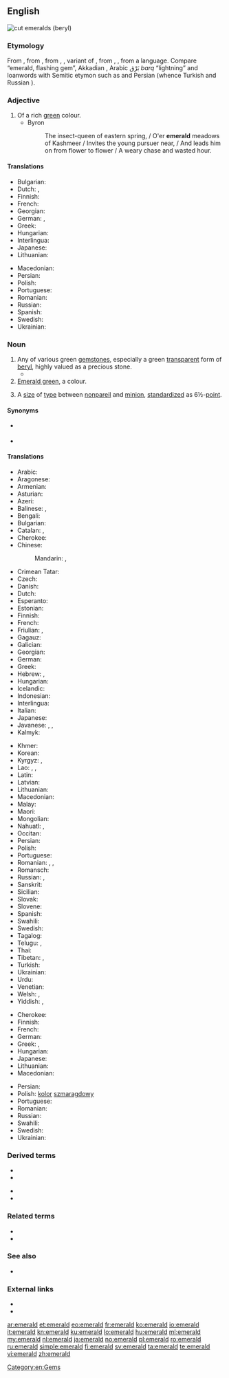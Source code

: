 {{also|Emerald}}
==English==
[[Image:Beryl_emeralds_cut_XH.jpg|thumb|right|cut emeralds (beryl)]]
{{wikipedia}}

===Etymology===
From {{etyl|enm|en}} {{m|enm|emeraude}}, from {{etyl|fro|en}} {{m|fro|esmeraude}}, from {{etyl|VL.|en}} {{m|la|*esmaralda}}, {{m|la|*esmaraldus}}, variant of {{etyl|la|en}} {{m|la|smaragdus}}, from {{etyl|grc|en}} {{m|grc|σμάραγδος}}, {{m|grc|μάραγδος}}, from a {{etyl|sem|en}} language. Compare {{cog|he|בָּרֶקֶת|tr=bareket}} “emerald, flashing gem”, Akkadian {{m|akk|tr=barruktu, baragtu}}, Arabic بَرْق ''barq'' “lightning” and loanwords with Semitic etymon such as {{cog|sa|मरकत|tr=marakata}} and Persian {{m|fa|زمرد|tr=zomorrod}} (whence Turkish {{m|tr|zümrüt}} and Russian {{m|ru|изумру́д}}).

===Adjective===
{{en-adj}}

# Of a rich [[green]] colour.
#* Byron
#*: The insect-queen of eastern spring, / O'er '''emerald''' meadows of Kashmeer / Invites the young pursuer near, / And leads him on from flower to flower / A weary chase and wasted hour.

====Translations====
{{trans-top|rich green colour}}
* Bulgarian: {{t|bg|изумруден|sc=Cyrl}}
* Dutch: {{t+|nl|smaragdgroen}}, {{t+|nl|smaragdgroene}}
* Finnish: {{t|fi|smaragdinvihreä}}
* French: {{t+|fr|émeraude}}
* Georgian: {{t|ka|ზურმუხტისფერი}}
* German: {{t+|de|smaragdgrün}}, {{t|de|smaragdfarben}}
* Greek: {{t|el|σμαράγδένιος}}
* Hungarian: {{t+|hu|smaragdzöld}}
* Interlingua: {{t|ia|esmeraldin}}
* Japanese: {{t+|ja|エメラルド|tr=emerarudo|sc=Jpan}}
* Lithuanian: {{t|lt|smarãgdinis}}
{{trans-mid}}
* Macedonian: {{t|mk|смарагден|m|tr=smáragden}}
* Persian: {{t+|fa|زمردی|tr=zomorrodi|sc=fa-Arab}}
* Polish: {{t+|pl|szmaragdowy|m}}
* Portuguese: {{t+|pt|esmeralda}}
* Romanian: {{t|ro|smaraldiu}}
* Russian: {{t+|ru|изумру́дный}}
* Spanish: {{t+|es|esmeralda}}
* Swedish: {{t+|sv|smaragdgrön}}
* Ukrainian: {{t|uk|смара́гдовий|sc=Cyrl}}
{{trans-bottom}}

===Noun===
{{en-noun}}

# Any of various green [[gemstone]]s, especially a green [[transparent]] form of [[beryl]], highly valued as a precious stone.
#* {{quote-magazine|date=2012-03
|author=Lee A. Groat
|title=Gemstones
|volume=100|issue=2|page=128
|magazine={{w|American Scientist}}
|url=http://www.americanscientist.org/issues/feature/2012/2/gemstones
|passage=Although there are dozens of different types of gems, among the best known and most important are diamond, ruby and sapphire, '''emerald''' and other gem forms of the mineral beryl, chrysoberyl, tanzanite, tsavorite, topaz and jade.}}
# [[emerald green|Emerald green]], a colour.
# {{lb|en|dated|printing|UK}} A [[size]] of [[type]] between [[nonpareil]] and [[minion]], [[standardize]]d as 6½-[[point]].

====Synonyms====
* {{sense|gemstone}} {{l|en|smaragd}} {{qualifier|obsolete}}
* {{sense|type size|US}} {{l|en|minionette}}

====Translations====
{{trans-top|gemstone}}
* Arabic: {{t+|ar|زُمُرُّد|m}}
* Aragonese: {{t|an|esmeralda|f}}
* Armenian: {{t+|hy|զմրուխտ}}
* Asturian: {{t|ast|esmeralda|f}}
* Azeri: {{t+|az|zümrüd}}
* Balinese: {{t|ban|ᬚᬫ᭄ᬭᬸᬤ᭄|tr=jamrud|sc=Bali}}, {{t|ban|ᬚᬫ᭄ᬭᬸᬢ᭄|tr=jamrut|sc=Bali}}
* Bengali: {{t|bn|পান্না|tr=panna|sc=Beng}}
* Bulgarian: {{t|bg|изумру́д|m|sc=Cyrl}}
* Catalan: {{t|ca|maragda|f}}, {{t|ca|esmaragda|f}}
* Cherokee: {{t|chr|ᎡᎻᎳ|tr=emila|sc=Cher}}
* Chinese:
*: Mandarin: {{t+|cmn|綠寶石|sc=Hani}}, {{t+|cmn|绿宝石|tr=lǜbǎoshí|sc=Hani}}
* Crimean Tatar: {{t|crh|zumrut}}
* Czech: {{t+|cs|smaragd|m}}
* Danish: {{t+|da|smaragd}}
* Dutch: {{t+|nl|smaragd|m}}
* Esperanto: {{t+|eo|smeraldo}}
* Estonian: {{t|et|smaragd}}
* Finnish: {{t+|fi|smaragdi}}
* French: {{t+|fr|émeraude|f}}
* Friulian: {{t|fur|smeralt|m}}, {{t|fur|smerald|m}}
* Gagauz: {{t|gag|zümrüt}}
* Galician: {{t|gl|esmeralda|f}}
* Georgian: {{t|ka|ზურმუხტი}}
* German: {{t+|de|Smaragd|m}}
* Greek: {{t+|el|σμαράγδι|n}}
* Hebrew: {{t+|he|אִזְמַרְגָּד|tr=izmargád}}, {{t+|he|בָּרֶקֶת|tr=baréqet}}
* Hungarian: {{t+|hu|smaragd}}
* Icelandic: {{t|is|smaragður|m}}
* Indonesian: {{t+|id|zamrud|}}
* Interlingua: {{t|ia|esmeraldo}}
* Italian: {{t+|it|smeraldo|m}}
* Japanese: {{t+|ja|エメラルド|tr=emerarudo}}
* Javanese: {{t|jv|ꦩꦂꦏꦠ|tr=markata|sc=Java}}, {{t|jv|ꦩꦫꦏꦠ|tr=marakata|sc=Java}}, {{t|jv|ꦗꦼꦩꦿꦸꦠ꧀|tr=jemrut|sc=Java}}
* Kalmyk: {{t|xal|марһад}}
{{trans-mid}}
* Khmer: {{t+|km|មរកត|tr=mɔrəkɑt|sc=Khmr}}
* Korean: {{t|ko|에메랄드|tr=emeraldeu}}
* Kyrgyz: {{t+|ky|зумурут|sc=Cyrl}}, {{t+|ky|зымырыт|sc=Cyrl}}
* Lao: {{t|lo|ມະຣະກົດ|tr=mārākót|sc=Laoo}}, {{t|lo|ມະລະກົດ|sc=Laoo}}, {{t|lo|ມໍຣະກົດ|sc=Laoo}}
* Latin: {{t+|la|smaragdus|m}}
* Latvian: {{t|lv|smaragds|m}}
* Lithuanian: {{t|lt|smarãgdas|m}}
* Macedonian: {{t|mk|смара́гд|m}}
* Malay: {{t|ms|zamrud}}
* Maori: {{t|mi|emerara}}
* Mongolian: {{t+|mn|маргад|sc=Cyrl}}
* Nahuatl: {{t|nah|quetzaliztli}}, {{t+|nah|chalchihuitl}}
* Occitan: {{t|oc|esmeralda|f}}
* Persian: {{t+|fa|زمرد|tr=zomorrod}}
* Polish: {{t+|pl|szmaragd|m}}
* Portuguese: {{t+|pt|esmeralda|f}}
* Romanian: {{t+|ro|smarald|n}}, {{t+|ro|smarand|n}}, {{t+|ro|smaragd|n}}
* Romansch: {{t|rm|smaragd|m}}
* Russian: {{t+|ru|изумру́д|m}}, {{t+|ru|смара́гд|m}} {{qualifier|dated}}
* Sanskrit: {{t+|sa|मरकत|n}}
* Sicilian: {{t|scn|smiraldu|m}}
* Slovak: {{t|sk|smaragd|m}}
* Slovene: {{t+|sl|smarágd|m}}
* Spanish: {{t+|es|esmeralda|f}}
* Swahili: {{t|sw|zumaridi}}
* Swedish: {{t+|sv|smaragd|c}}
* Tagalog: {{t|tl|esmeralda}}
* Telugu: {{t+|te|మరకతము}}, {{t+|te|పచ్చ}}
* Thai: {{t|th|มรกต|tr=morrágòt}}
* Tibetan: {{t|bo|མར་གད}}, {{t|bo|མ་རྒད}}
* Turkish: {{t+|tr|zümrüt}}
* Ukrainian: {{t|uk|смара́гд|m|sc=Cyrl}}
* Urdu: {{t|ur|مرکت|m|tr=markat|sc=ur-Arab}}
* Venetian: {{t|vec|smeraldo|m}}
* Welsh: {{t|cy|emrallt|m}}, {{t|cy|gwyrddfaen|m}}
* Yiddish: {{t|yi|שמאָראַק|m}}, {{t|yi|סמאַראַגד|m}}
{{trans-bottom}}

{{trans-top|colour}}
* Cherokee: {{t|chr|ᎡᎻᎳ-ᎢᏤᏳᏍᏗ|tr=emila-itseyusdi|sc=Cher}}
* Finnish: {{t|fi|smaragdinvihreä}}
* French: {{t+|fr|émeraude|f}}
* German: {{t|de|Smaragdgrün|n}}
* Greek: {{t|el|σμαραγδένιο|n}}, {{t|el|βαθυπράσινο|n}}
* Hungarian: {{t+|hu|smaragdzöld}}
* Japanese: {{t|ja|エメラルド色|tr=emerarudo-iro}}
* Lithuanian: {{t|lt|smarãgdas|m}}
* Macedonian: {{t|mk|смарагдна|tr=smáragdna}}
{{trans-mid}}
* Persian: {{t+|fa|زمرد|tr=zomorrod|sc=fa-Arab}}
* Polish: [[kolor]] [[szmaragdowy]] {{g|m}}
* Portuguese: {{t|pt|verde-esmeralda|m}}
* Romanian: {{t|ro|smaraldiu|m}}
* Russian: {{t+|ru|изумру́дный|m}} {{qualifier|цвет}}
* Swahili: {{t|sw|rangi ya zumaridi}}
* Swedish: {{t+|sv|smaragdgrön}}
* Ukrainian: {{t|uk|смара́гдовий|sc=Cyrl}}
{{trans-bottom}}

===Derived terms===
{{der-top}}
* {{l|en|Emerald}}
* {{l|en|emerald cut}}
{{der-mid}}
* {{l|en|emerald green}}
* {{l|en|Emerald Isle}}
{{der-bottom}}

===Related terms===
* {{l|en|smaragd}}
* {{l|en|smaragdine}}

===See also===
* {{l|en|beryl}}

===External links===
* {{R:WebMineral}}
* {{R:mindat}}

[[Category:en:Gems]]

[[ar:emerald]]
[[et:emerald]]
[[eo:emerald]]
[[fr:emerald]]
[[ko:emerald]]
[[io:emerald]]
[[it:emerald]]
[[kn:emerald]]
[[ku:emerald]]
[[lo:emerald]]
[[hu:emerald]]
[[ml:emerald]]
[[my:emerald]]
[[nl:emerald]]
[[ja:emerald]]
[[no:emerald]]
[[pl:emerald]]
[[ro:emerald]]
[[ru:emerald]]
[[simple:emerald]]
[[fi:emerald]]
[[sv:emerald]]
[[ta:emerald]]
[[te:emerald]]
[[vi:emerald]]
[[zh:emerald]]
